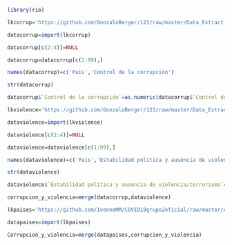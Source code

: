 
```r
library(rio)
```
```r
lkcorrup='https://github.com/GonzaloBerger/123/raw/master/Data_Extract_From_Worldwide_Governance_control_of_corruption.xlsx'
```
```r
datacorrup=import(lkcorrup)
```
```r
datacorrup[c(2:4)]=NULL
```
```r
datacorrup=datacorrup[c(1:99),]
```
```r
names(datacorrup)=c('Pais','Control de la corrupción')
```
```r
str(datacorrup)
```
```r
datacorrup$`Control de la corrupción`=as.numeric(datacorrup$`Control de la corrupción`)
```
```r
lkviolence='https://github.com/GonzaloBerger/123/raw/master/Data_Extract_From_Worldwide_Governance_Indicators_political_stability_and_absence_of_violence.xlsx'
```
```r
dataviolence=import(lkviolence)
```
```r
dataviolence[c(2:4)]=NULL
```
```r
dataviolence=dataviolence[c(1:99),]
```
```r
names(dataviolence)=c('Pais','Estabilidad política y ausencia de violencia/terrorismo')
```
```r
str(dataviolence)
``` 

```r
dataviolence$`Estabilidad política y ausencia de violencia/terrorismo`=as.numeric(dataviolence$`Estabilidad política y ausencia de violencia/terrorismo`)
```

```r
corrupcion_y_violencia=merge(datacorrup,dataviolence)
```
```r
lkpaises='https://github.com/IvonneMM/COVID19grupo2oficial/raw/master/America%20y%20Europa3%20(3)%20(1)%20(1).xls'
```
```r
datapaises=import(lkpaises)
```
```r
Corrupcion_y_violencia=merge(datapaises,corrupcion_y_violencia)
```


